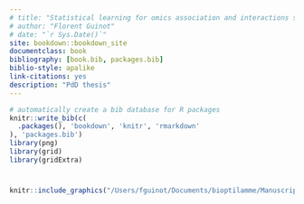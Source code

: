 ```yaml
--- 
# title: "Statistical learning for omics association and interactions studies based on blockwise feature compression"
# author: "Florent Guinot"
# date: "`r Sys.Date()`"
site: bookdown::bookdown_site
documentclass: book
bibliography: [book.bib, packages.bib]
biblio-style: apalike
link-citations: yes
description: "PdD thesis"
---
```


```r
# automatically create a bib database for R packages
knitr::write_bib(c(
  .packages(), 'bookdown', 'knitr', 'rmarkdown'
), 'packages.bib')
library(png)
library(grid)
library(gridExtra)
```

# {.unnumbered}
```r
knitr::include_graphics("/Users/fguinot/Documents/bioptilamme/Manuscript/Couverture/1ere.png")
```




